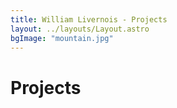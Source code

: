 ---
title: William Livernois - Projects
layout: ../layouts/Layout.astro
bgImage: "mountain.jpg"
---

# Projects